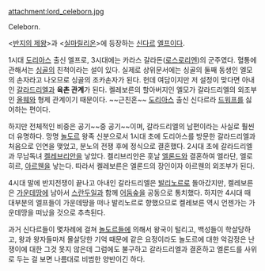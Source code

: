 attachment:lord_celeborn.jpg

Celeborn.

<[[반지의 제왕]]>과 <[[실마릴리온]]>에 등장하는 [[신다르]] [[엘프]]이다.

1시대 [[도리아스]] 출신 엘프로, 3시대에는 카라스 갈라돈([[로스로리엔]])의 군주였다. 혈통에 관해서는 [[싱골]]의 친척이라는 설이 있다. 실제로 상위문서에는 싱골의 둘째 동생인 엘모의 손자라고 나오므로 싱골의 조카손자가 된다. 헌데 여담이지만 저 설정이 맞다면 아내인 [[갈라드리엘]]과 '''육촌 관계'''가 된다. 켈레보른의 할아버지인 엘모가 갈라드리엘의 외조부인 [[올웨]]와 형제 관계이기 때문이다. ~~근친혼~~ [[도리아스]] 출신 신다르라 [[드워프]]를 싫어하는 편이다.

하지만 전체적인 비중은 공기~~중 공기~~이며, 갈라드리엘의 남편이라는 사실로 훨씬 더 유명하다. 망명 [[놀도르]] 왕족 신분으로서 1시대 초에 도리아스를 방문한 갈라드리엘과 처음으로 인연을 맺었고, 분노의 전쟁 후에 정식으로 결혼했다. 2시대 초에 갈라드리엘과 무남독녀 [[켈레브리안]]을 낳았다. 켈리브리안은 훗날 [[엘론드]]와 결혼하여 엘라단, 엘로히르, [[아르웬]]을 낳는다. 따라서 켈레보른은 엘론드의 장인이자 아르웬의 외조부가 된다. 

4시대 말에 반지전쟁이 끝나고 아내인 갈라드리엘은 [[발리노르]]로 돌아갔지만, 켈레보른은 [[가운데땅]]에 남아서 [[스란두일]]과 함께 [[어둠숲]]을 공동으로 통치했다. 하지만 4시대 때 대부분의 엘프들이 가운데땅을 떠나 발리노르로 향했으므로 켈레보른 역시 언젠가는 가운데땅을 떠났을 것으로 추측된다.

과거 신다르들이 몇차례에 걸쳐 [[놀도르]]들에 의해서 왕국이 털리고, 백성들이 학살당하고, 왕과 왕자들마저 몰살당한 기억 때문에 같은 요정이라도 놀도르에 대한 악감정은 난쟁이에 대한 그것 못지 않은데 그럼에도 불구하고 갈라드리엘과 결혼하고 엘론드를 사위로 두는 걸 보면 나름대로 비범한 양반이긴 하다.

